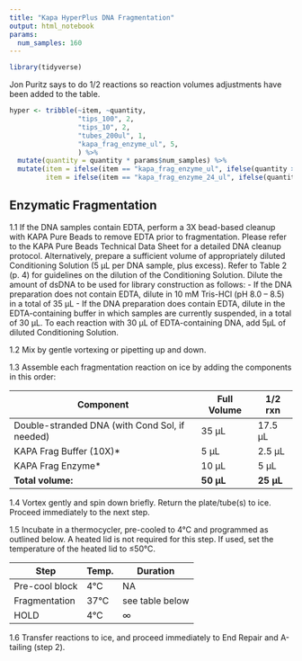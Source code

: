 ```yaml
---
title: "Kapa HyperPlus DNA Fragmentation"
output: html_notebook
params:
  num_samples: 160
---
```

```r
library(tidyverse)
```

Jon Puritz says to do 1/2 reactions so reaction volumes adjustments have been added to the table.

```r
hyper <- tribble(~item, ~quantity,
                 "tips_100", 2,
                 "tips_10", 2, 
                 "tubes_200ul", 1,
                 "kapa_frag_enzyme_ul", 5,
                 ) %>% 
  mutate(quantity = quantity * params$num_samples) %>% 
  mutate(item = ifelse(item == "kapa_frag_enzyme_ul", ifelse(quantity > 240, "kapa_frag_enzyme_96_ul", "kapa_frag_enzyme_24_ul"), item), 
         item = ifelse(item == "kapa_frag_enzyme_24_ul", ifelse(quantity < 240, "kapa_frag_enzyme_96_ul", "kapa_frag_enzyme_24_ul"), item))
```

## Enzymatic Fragmentation
1.1 If the DNA samples contain EDTA, perform a 3X bead-based cleanup with KAPA Pure Beads to remove EDTA prior to fragmentation. Please refer to the KAPA Pure Beads Technical Data Sheet for a detailed DNA cleanup protocol.
Alternatively, prepare a sufficient volume of appropriately diluted Conditioning Solution (5 μL per DNA sample, plus excess). Refer to Table 2 (p. 4) for guidelines on the dilution of the Conditioning Solution.
Dilute the amount of dsDNA to be used for library construction as follows:
- If the DNA preparation does not contain EDTA, dilute in 10 mM Tris-HCl (pH 8.0 – 8.5) in a total of 35 μL
-  If the DNA preparation does contain EDTA, dilute in the EDTA-containing buffer in which samples are currently suspended, in a total of 30 μL. To each reaction with 30 μL of EDTA-containing DNA, add 5μL of diluted Conditioning Solution.

1.2 Mix by gentle vortexing or pipetting up and down.

1.3 Assemble each fragmentation reaction on ice by adding the components in this order:

|Component|Full Volume|1/2 rxn|
|----|----|----|
|Double-stranded DNA (with Cond Sol, if needed)|35 μL|17.5 μL|
|KAPA Frag Buffer (10X)*|5 μL|2.5 μL|
|KAPA Frag Enzyme*|10 μL|5 μL|
|**Total volume:**|**50 μL**|**25 μL**|

1.4 Vortex gently and spin down briefly. Return the plate/tube(s) to ice. Proceed immediately to the next step.

1.5 Incubate in a thermocycler, pre-cooled to 4°C and programmed as outlined below. A heated lid is not required for this step. If used, set the temperature of the heated lid to ≤50°C.

|Step|Temp.|Duration|
|----|-----|--------|
|Pre-cool block|4°C|NA|
|Fragmentation|37°C|see table below|
|HOLD|4°C|∞|


1.6 Transfer reactions to ice, and proceed immediately to End Repair and A-tailing (step 2).
